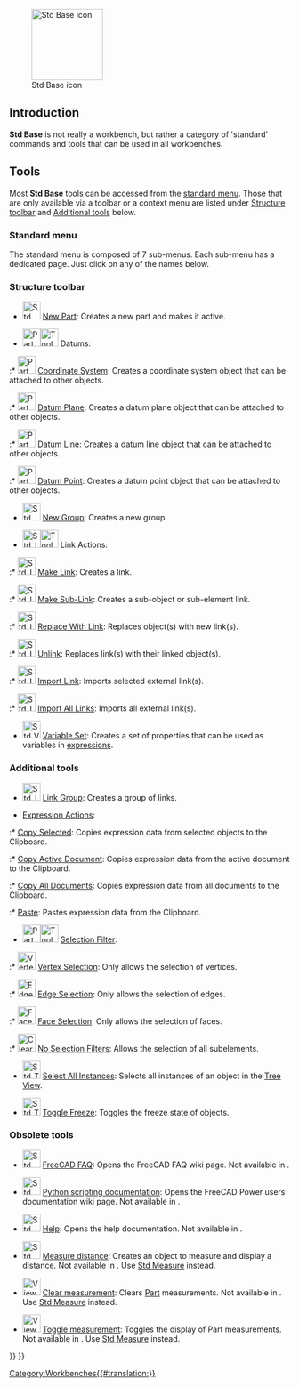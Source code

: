 <languages/>

{{Docnav/ja
|[[Workbenches/ja|ワークベンチ]]
|[[Assembly_Workbench/ja|アセンブリーワークベンチ]]
|IconL=
|IconR=Workbench_Assembly.svg
}}

[[Image:Freecad.svg|thumb|128px|Std Base icon]]

{{TOCright}}

==Introduction==

'''Std Base''' is not really a workbench, but rather a category of 'standard' commands and tools that can be used in all workbenches.

==Tools==

Most '''Std Base''' tools can be accessed from the [[Standard_Menu|standard menu]]. Those that are only available via a toolbar or a context menu are listed under [[#Structure_toolbar|Structure toolbar]] and [[#Additional_tools|Additional tools]] below.

===Standard menu===

The standard menu is composed of 7 sub-menus. Each sub-menu has a dedicated page. Just click on any of the names below.

<!--Please keep info below synchronized with Std_Base, Standard_Menu, Std_File_Menu etc.-->
{{StdMenu
|
[[Std_File_Menu|File]]
&nbsp;&nbsp;&nbsp;
[[Std_Edit_Menu|Edit]]
&nbsp;&nbsp;&nbsp;
[[Std_View_Menu|View]]
&nbsp;&nbsp;&nbsp;
[[Std_Tools_Menu|Tools]]
&nbsp;&nbsp;&nbsp;
[[Std_Macro_Menu|Macro]]
&nbsp;&nbsp;&nbsp;
[[Std_Windows_Menu|Windows]]
&nbsp;&nbsp;&nbsp;
[[Std_Help_Menu|Help]]
}}

===Structure toolbar===

* [[File:Std_Part.svg|32px]] [[Std_Part|New Part]]: Creates a new part and makes it active.

* <span id="Part_Datums">[[File:Part_CoordinateSystem.svg|x32px]][[Image:Toolbar_flyout_arrow_blue_background.svg|x32px]] Datums: {{Version|1.1}}</span><!--Do not edit span id: the Part_Datums pages redirect here-->

:* [[File:Part_CoordinateSystem.svg|32px]] [[Part_CoordinateSystem|Coordinate System]]: Creates a coordinate system object that can be attached to other objects. {{Version|1.1}}

:* [[File:Part_DatumPlane.svg|32px]] [[Part_DatumPlane|Datum Plane]]: Creates a datum plane object that can be attached to other objects. {{Version|1.1}}

:* [[File:Part_DatumLine.svg|32px]] [[Part_DatumLine|Datum Line]]: Creates a datum line object that can be attached to other objects. {{Version|1.1}}

:* [[File:Part_DatumPoint.svg|32px]] [[Part_DatumPoint|Datum Point]]: Creates a datum point object that can be attached to other objects. {{Version|1.1}}

* [[File:Std_Group.svg|32px]] [[Std_Group|New Group]]: Creates a new group.

* <span id="Std_LinkActions">[[File:Std_LinkMake.svg|x32px]][[Image:Toolbar_flyout_arrow_blue_background.svg|x32px]] Link Actions:</span><!--Do not edit span id: the Std_LinkActions pages redirect here-->

:* [[File:Std_LinkMake.svg|32px]] [[Std_LinkMake|Make Link]]: Creates a link.

:* [[File:Std_LinkMakeRelative.svg|32px]] [[Std_LinkMakeRelative|Make Sub-Link]]: Creates a sub-object or sub-element link.

:* [[File:Std_LinkReplace.svg|32px]] [[Std_LinkReplace|Replace With Link]]: Replaces object(s) with new link(s).

:* [[File:Std_LinkUnlink.svg|32px]] [[Std_LinkUnlink|Unlink]]: Replaces link(s) with their linked object(s).

:* [[File:Std_LinkImport.svg|32px]] [[Std_LinkImport|Import Link]]: Imports selected external link(s).

:* [[File:Std_LinkImportAll.svg|32px]] [[Std_LinkImportAll|Import All Links]]: Imports all external link(s).

* [[File:Std_VarSet.svg|32px]] [[Std_VarSet|Variable Set]]: Creates a set of properties that can be used as variables in [[Expressions|expressions]]. {{Version|1.0}}

===Additional tools===

* [[File:Std_LinkMakeGroup.svg|32px]] [[Std_LinkMakeGroup|Link Group]]: Creates a group of links.

* [[Std_Expressions|Expression Actions]]:

:* [[Std_Expressions#Copy_Selected|Copy Selected]]: Copies expression data from selected objects to the Clipboard.

:* [[Std_Expressions#Copy_Active_Document|Copy Active Document]]: Copies expression data from the active document to the Clipboard.

:* [[Std_Expressions#Copy_All_Documents|Copy All Documents]]: Copies expression data from all documents to the Clipboard.

:* [[Std_Expressions#Paste|Paste]]: Pastes expression data from the Clipboard.

* [[Image:Part_SelectFilter.svg|x32px]][[Image:Toolbar_flyout_arrow_blue_background.svg|x32px]] [[Part_SelectFilter|Selection Filter]]: {{Version|1.0}}

:* [[Image:Vertex-selection.svg|32px]] [[Part_SelectFilter#Vertex_Selection|Vertex Selection]]: Only allows the selection of vertices.

:* [[Image:Edge-selection.svg|32px]] [[Part_SelectFilter#Edge_Selection|Edge Selection]]: Only allows the selection of edges.

:* [[Image:Face-selection.svg|32px]] [[Part_SelectFilter#Face_Selection|Face Selection]]: Only allows the selection of faces.

:* [[Image:Clear-selection.svg|32px]] [[Part_SelectFilter#No_Selection_Filters|No Selection Filters]]: Allows the selection of all subelements.

* [[File:Std_TreeSelectAllInstances.svg|32px]] [[Std_TreeSelectAllInstances|Select All Instances]]: Selects all instances of an object in the [[Tree_View|Tree View]].

* [[File:Std_ToggleFreeze.svg|32px]] [[Std_ToggleFreeze|Toggle Freeze]]: Toggles the freeze state of objects. {{Version|1.0}}

===Obsolete tools===

* [[File:Std_FreeCADFAQ.svg|32px]] [[Std_FreeCADFAQ|FreeCAD FAQ]]: Opens the FreeCAD FAQ wiki page. Not available in {{VersionPlus|1.1}}.

* [[File:Std_FreeCADPowerUserHub.svg|32px]] [[Std_FreeCADPowerUserHub|Python scripting documentation]]: Opens the FreeCAD Power users documentation wiki page. Not available in {{VersionPlus|1.1}}.

* [[File:Std_OnlineHelp.svg|32px]] [[Std_OnlineHelp|Help]]: Opens the help documentation. Not available in {{VersionPlus|1.1}}.

* [[Image:Std_MeasureDistance.svg|32px]] [[Std_MeasureDistance|Measure distance]]: Creates an object to measure and display a distance. Not available in {{VersionPlus|1.0}}. Use [[Std Measure|Std Measure]] instead.

* [[Image:View_Measure_Clear_All.svg|32px]] [[View_Measure_Clear_All|Clear measurement]]: Clears [[Part_Workbench|Part]]  measurements. Not available in {{VersionPlus|1.0}}. Use [[Std Measure|Std Measure]] instead.

* [[Image:View_Measure_Toggle_All.svg|32px]] [[View_Measure_Toggle_All|Toggle measurement]]: Toggles the display of Part measurements. Not available in {{VersionPlus|1.0}}. Use [[Std Measure|Std Measure]] instead.


{{Docnav/ja
|[[Workbenches/ja|ワークベンチ]]
|[[Assembly_Workbench/ja|アセンブリーワークベンチ]]
|IconL=
|IconR=Workbench_Assembly.svg
}}

{{Std_Base_navi{{#translation:}}}}
{{Userdocnavi{{#translation:}}}}
[[Category:Workbenches{{#translation:}}]]